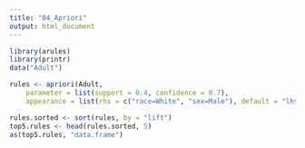 ```yaml
---
title: "04_Apriori"
output: html_document
---
```

```r
library(arules)
library(printr)
data("Adult")

rules <- apriori(Adult,
    parameter = list(support = 0.4, confidence = 0.7),
    appearance = list(rhs = c("race=White", "sex=Male"), default = "lhs"))

rules.sorted <- sort(rules, by = "lift")
top5.rules <- head(rules.sorted, 5)
as(top5.rules, "data.frame")


```